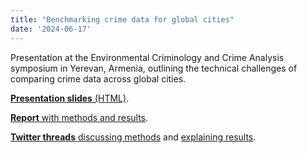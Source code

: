 ```yaml
---
title: "Benchmarking crime data for global cities"
date: '2024-06-17'
---
```


Presentation at the Environmental Criminology and Crime Analysis symposium in Yerevan, Armenia, outlining the technical challenges of comparing crime data across global cities.

[**Presentation slides** (HTML)](/slides/ecca-2024/).

[**Report** with methods and results](https://discovery.ucl.ac.uk/id/eprint/10183479/).

[**Twitter threads** discussing methods](https://x.com/LessCrime/status/1777675075879051643) and [explaining results](https://x.com/LessCrime/status/1783822181077545367).

